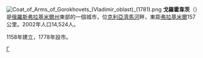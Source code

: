 {{coord|56|12|N|42|42|E|display=title}}
[[File:Coat_of_Arms_of_Gorokhovets_(Vladimir_oblast)_(1781).png|right]]
'''戈羅霍韋茨'''（{{lang-ru|Горохове́ц}}）是[[俄羅斯|俄羅斯]][[弗拉基米爾州|弗拉基米爾州]]東部的一個城市，位[[克利亞濟馬河|克利亞濟馬河]]畔，東距[[弗拉基米尔_(俄罗斯)|弗拉基米爾]]157公里。2002年人口14,524人。

1158年建立，1778年設市。

{{弗拉基米爾州城市}}
{{俄罗斯金环}}
[[Category:弗拉基米爾州城市|Г]]